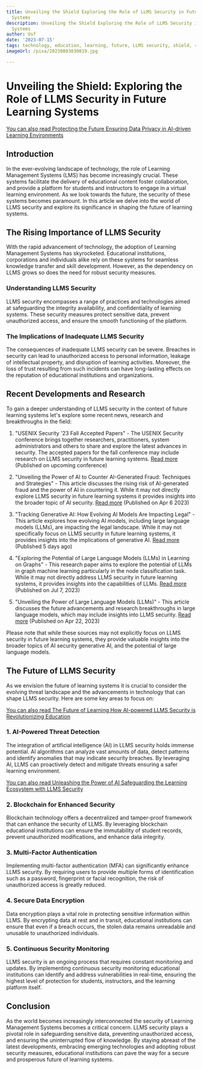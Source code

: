 ```yaml
---
title: Unveiling the Shield Exploring the Role of LLMS Security in Future Learning
  Systems
description: Unveiling the Shield Exploring the Role of LLMS Security in Future Learning
  Systems
author: Usf
date: '2023-07-15'
tags: technology, education, learning, future, LLMS security, shield, role, systems
imageUrl: /pixa/20230803030819.jpg

---
```

# Unveiling the Shield: Exploring the Role of LLMS Security in Future Learning Systems

[You can also read Protecting  the Future Ensuring Data  Privacy in AI-driven Learning Environments](Protecting%20the%20Future%20Ensuring%20Data%20Privacy%20in%20AI-driven%20Learning%20Environments)


## Introduction

In the ever-evolving  landscape of technology, the  role of Learning Management Systems (LMS) has become  increasingly crucial. These systems facilitate the delivery of educational content foster collaboration, and provide a platform for students and instructors to  engage in a virtual learning environment. As we look towards the  future, the security of these systems becomes paramount. In this article we delve into the  world of LLMS security and explore its significance in shaping the future of  learning systems.

## The Rising Importance  of LLMS Security

With the rapid advancement of technology, the adoption of  Learning Management Systems has  skyrocketed. Educational institutions, corporations and  individuals alike rely on these systems for seamless knowledge transfer and skill development. However, as the  dependency on LLMS grows so does the need for robust security measures.

### Understanding LLMS  Security

LLMS security encompasses a range of practices and technologies aimed at  safeguarding the integrity availability,  and confidentiality of  learning systems. These security measures protect sensitive data, prevent unauthorized access, and ensure the smooth functioning of the platform.

### The Implications of Inadequate  LLMS Security

The consequences of inadequate LLMS security can  be severe.  Breaches  in security can lead to unauthorized access  to personal information, leakage of intellectual property, and disruption of learning activities. Moreover, the loss of trust resulting from such incidents can have long-lasting  effects on the reputation of educational institutions and  organizations.

## Recent Developments and Research

To gain a deeper understanding of LLMS security in the context of future  learning  systems let's explore some recent news, research and breakthroughs in the field:

1. "USENIX Security '23 Fall Accepted Papers" - The USENIX Security conference brings  together researchers, practitioners, system administrators and others to share and  explore the  latest advances in security. The accepted papers for the fall conference may include research on LLMS security  in future learning systems.  [Read more](https://www.usenix.org/conference/usenixsecurity23/fall-accepted-papers)  (Published on upcoming conference)

2. "Unveiling the Power of AI  to Counter AI-Generated Fraud: Techniques and Strategies" - This article discusses the rising risk of AI-generated fraud and  the power  of AI in countering it. While it may not directly explore LLMS security in future learning systems it provides insights  into the broader topic of AI security. [Read more](https://www.linkedin.com/pulse/unveiling-power-ai-counter-ai-generated-fraud-iain-brown-ph-d-) (Published on Apr 6 2023)

3. "Tracking Generative AI: How Evolving AI Models Are Impacting Legal" - This article explores how evolving AI models, including large language models (LLMs),  are impacting the legal landscape. While it may not specifically focus on LLMS security in  future learning systems, it provides insights  into the implications  of generative AI. [Read more](https://www.law.com/legaltechnews/2023/07/28/tracking-generative-ai-how-evolving-ai-models-are-impacting-legal/) (Published 5 days ago)

4. "Exploring  the Potential of Large Language Models (LLMs) in Learning on Graphs" - This research paper aims to explore the potential of  LLMs in graph machine learning particularly in the node  classification task. While it may not directly address LLMS security in future learning systems, it provides insights into the capabilities of LLMs. [Read more](https://arxiv.org/abs/2307.03393) (Published on Jul 7, 2023)

5. "Unveiling the Power of Large Language Models (LLMs)" - This article discusses the future  advancements and research breakthroughs in large language models, which may  include insights into LLMS security. [Read more](https://www.unite.ai/large-language-models/) (Published on Apr 22, 2023)

Please note that while these sources may not explicitly  focus on LLMS security in future learning  systems, they provide valuable insights into  the broader topics of AI security generative AI, and the potential of large language models.

## The Future of LLMS Security

As we envision the  future of learning systems it is crucial to consider the evolving  threat  landscape and the advancements in technology  that can  shape LLMS  security. Here are some key areas to  focus on:

[You can also read The Future of Learning How  AI-powered LLMS Security is  Revolutionizing Education](The%20Future%20of%20Learning%20How%20AI-powered%20LLMS%20Security%20is%20Revolutionizing%20Education)


### 1. AI-Powered  Threat Detection

The integration of artificial intelligence (AI) in LLMS security holds immense potential. AI algorithms can  analyze vast amounts  of  data, detect patterns and identify anomalies that may indicate  security breaches. By leveraging AI, LLMS can proactively detect and  mitigate threats  ensuring a safer learning environment.

[You  can also read Unleashing  the Power of AI Safeguarding the Learning Ecosystem with LLMS  Security](Unleashing%20the%20Power%20of%20AI%20Safeguarding%20the%20Learning%20Ecosystem%20with%20LLMS%20Security)


### 2. Blockchain for Enhanced Security

Blockchain technology offers a  decentralized and tamper-proof framework that can enhance the security of LLMS. By leveraging blockchain educational institutions can ensure the immutability of student records, prevent  unauthorized modifications, and enhance data integrity.

### 3.  Multi-Factor Authentication

Implementing multi-factor authentication (MFA) can significantly  enhance LLMS security. By requiring users to provide multiple forms  of identification such as a password, fingerprint or  facial recognition, the risk of unauthorized access is greatly reduced.

### 4. Secure Data Encryption

Data encryption  plays  a vital role in protecting sensitive information within LLMS. By encrypting data at rest and  in transit, educational institutions can ensure that even if a breach occurs, the stolen data remains  unreadable and unusable  to  unauthorized individuals.

### 5. Continuous  Security  Monitoring

LLMS security is an ongoing process that requires constant monitoring and updates. By implementing continuous security monitoring educational institutions can identify and address vulnerabilities in real-time, ensuring the highest level of protection for students, instructors, and the learning platform itself.

## Conclusion

As the world becomes increasingly  interconnected the security of Learning Management Systems becomes a critical concern. LLMS security plays a pivotal role  in safeguarding sensitive data,  preventing unauthorized access, and ensuring the uninterrupted  flow of knowledge. By staying abreast of the latest  developments, embracing emerging technologies and  adopting  robust security measures, educational  institutions can pave the way for a secure and prosperous future  of learning systems.